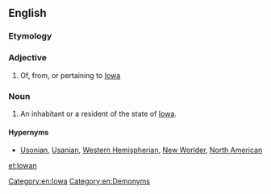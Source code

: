 ==English==

===Etymology===
{{suffix|Iowa|an}}

===Adjective===
{{en-adj|-}}

# Of, from, or pertaining to [[Iowa]]

===Noun===
{{en-noun}}

# An inhabitant or a resident of the state of [[Iowa]].

====Hypernyms====
*[[Usonian]], [[Usanian]], [[Western Hemispherian]], [[New Worlder]], [[North American]]

[[Category:en:Iowa]]
[[Category:en:Demonyms]]

[[et:Iowan]]